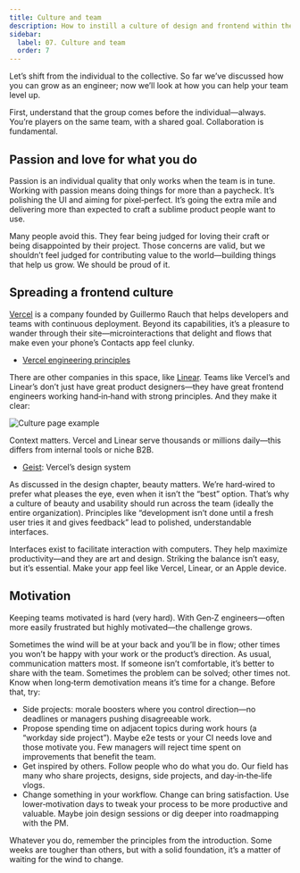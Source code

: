 ```yaml
---
title: Culture and team
description: How to instill a culture of design and frontend within the team
sidebar:
  label: 07. Culture and team
  order: 7
---
```



Let’s shift from the individual to the collective. So far we’ve discussed how you can grow as an engineer; now we’ll look at how you can help your team level up.

First, understand that the group comes before the individual—always. You’re players on the same team, with a shared goal. Collaboration is fundamental.

## Passion and love for what you do

Passion is an individual quality that only works when the team is in tune. Working with passion means doing things for more than a paycheck. It’s polishing the UI and aiming for pixel‑perfect. It’s going the extra mile and delivering more than expected to craft a sublime product people want to use.

Many people avoid this. They fear being judged for loving their craft or being disappointed by their project. Those concerns are valid, but we shouldn’t feel judged for contributing value to the world—building things that help us grow. We should be proud of it.

## Spreading a frontend culture

[Vercel](https://vercel.com/) is a company founded by Guillermo Rauch that helps developers and teams with continuous deployment. Beyond its capabilities, it’s a pleasure to wander through their site—microinteractions that delight and flows that make even your phone’s Contacts app feel clunky.

- [Vercel engineering principles](https://www.linkedin.com/posts/rauchg_some-engineering-principles-i-live-by-learned-activity-7258911246253490176-X0Py/)

There are other companies in this space, like [Linear](https://linear.app/). Teams like Vercel’s and Linear’s don’t just have great product designers—they have great frontend engineers working hand‑in‑hand with strong principles. And they make it clear:

<Image
  src={ExamplePage}
  alt="Culture page example"
  caption="Vercel team culture page"
/>

Context matters. Vercel and Linear serve thousands or millions daily—this differs from internal tools or niche B2B.

- [Geist](https://vercel.com/geist/introduction): Vercel’s design system

As discussed in the design chapter, beauty matters. We’re hard‑wired to prefer what pleases the eye, even when it isn’t the “best” option. That’s why a culture of beauty and usability should run across the team (ideally the entire organization). Principles like “development isn’t done until a fresh user tries it and gives feedback” lead to polished, understandable interfaces.

Interfaces exist to facilitate interaction with computers. They help maximize productivity—and they are art and design. Striking the balance isn’t easy, but it’s essential. Make your app feel like Vercel, Linear, or an Apple device.

## Motivation

Keeping teams motivated is hard (very hard). With Gen‑Z engineers—often more easily frustrated but highly motivated—the challenge grows.

Sometimes the wind will be at your back and you’ll be in flow; other times you won’t be happy with your work or the product’s direction. As usual, communication matters most. If someone isn’t comfortable, it’s better to share with the team. Sometimes the problem can be solved; other times not. Know when long‑term demotivation means it’s time for a change. Before that, try:

- Side projects: morale boosters where you control direction—no deadlines or managers pushing disagreeable work.
- Propose spending time on adjacent topics during work hours (a “workday side project”). Maybe e2e tests or your CI needs love and those motivate you. Few managers will reject time spent on improvements that benefit the team.
- Get inspired by others. Follow people who do what you do. Our field has many who share projects, designs, side projects, and day‑in‑the‑life vlogs.
- Change something in your workflow. Change can bring satisfaction. Use lower‑motivation days to tweak your process to be more productive and valuable. Maybe join design sessions or dig deeper into roadmapping with the PM.

Whatever you do, remember the principles from the introduction. Some weeks are tougher than others, but with a solid foundation, it’s a matter of waiting for the wind to change.
